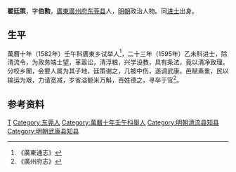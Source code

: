 '''翟廷策'''，字'''伯勲'''，[[廣東|廣東]][[廣州府|廣州府]][[东莞县|东莞县]]人，[[明朝|明朝]]政治人物。同[[进士|进士]]出身。

==生平==
萬曆十年（1582年）壬午科廣東乡试举人<ref>《廣東通志》</ref>，二十三年（1595年）乙未科进士，除清流令，为政务端士望，革嚣讼，清浮粮，兴学设教，具有条法，竟以清净致理。分校乡闈，会要人属为其子地，廷策谢之，几被中伤，遂调武康。邑赋素重，民以输运为艰，力请宽减，岁省溢额米万斛，百姓德之，寻卒于官<ref>《廣州府志》</ref>。

==参考资料==
{{reflist}}

{{萬曆二十三年乙未科殿試金榜}}

{{Authority control}}

{{DEFAULTSORT:Zhai翟}}
[[Category:翟姓|T]]
[[Category:东莞人|Category:东莞人]]
[[Category:萬曆十年壬午科舉人|Category:萬曆十年壬午科舉人]]
[[Category:明朝清流县知县|Category:明朝清流县知县]]
[[Category:明朝武康县知县|Category:明朝武康县知县]]


{{明朝官员小作品}}